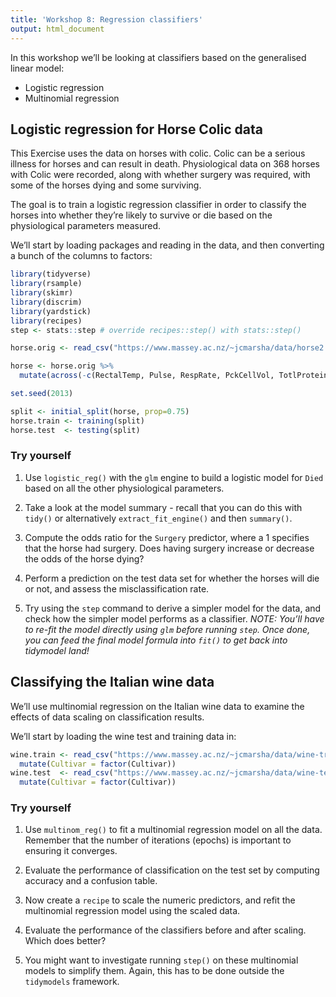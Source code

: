 ```yaml
---
title: 'Workshop 8: Regression classifiers'
output: html_document
---
```


In this workshop we'll be looking at classifiers based on the generalised linear model:

- Logistic regression
- Multinomial regression

## Logistic regression for Horse Colic data

This Exercise uses the data on horses with colic. Colic can be a serious
illness for horses and can result in death. Physiological data on 368
horses with Colic were recorded, along with whether surgery was
required, with some of the horses dying and some surviving.

The goal is to train a logistic regression classifier in order to
classify the horses into whether they're likely to survive or die based
on the physiological parameters measured.

We'll start by loading packages and reading in the data, and then converting a bunch of the columns to factors:

```r
library(tidyverse)
library(rsample)
library(skimr)
library(discrim)
library(yardstick)
library(recipes)
step <- stats::step # override recipes::step() with stats::step()

horse.orig <- read_csv("https://www.massey.ac.nz/~jcmarsha/data/horse2.csv")

horse <- horse.orig %>%
  mutate(across(-c(RectalTemp, Pulse, RespRate, PckCellVol, TotlProtein), as_factor))

set.seed(2013)

split <- initial_split(horse, prop=0.75)
horse.train <- training(split)
horse.test  <- testing(split)
```

### Try yourself

1. Use `logistic_reg()` with the `glm` engine to build a logistic model for `Died` based on all the other physiological parameters.

2. Take a look at the model summary - recall that you can do this with `tidy()` or alternatively `extract_fit_engine()` and then `summary()`.

3. Compute the odds ratio for the `Surgery` predictor, where a 1 specifies that the horse had surgery. Does having surgery increase or decrease the odds of the horse dying?

4. Perform a prediction on the test data set for whether the horses will die or not, and assess the misclassification rate.

5. Try using the `step` command to derive a simpler model for the data, and check how the simpler model performs as a classifier. *NOTE: You'll have to re-fit the model directly using `glm` before running `step`. Once done, you can feed the final model formula into `fit()` to get back into tidymodel land!*

## Classifying the Italian wine data

We'll use multinomial regression on the Italian wine data to examine the effects of data scaling on classification results.

We'll start by loading the wine test and training data in:

```r
wine.train <- read_csv("https://www.massey.ac.nz/~jcmarsha/data/wine-train.csv") %>%
  mutate(Cultivar = factor(Cultivar))
wine.test  <- read_csv("https://www.massey.ac.nz/~jcmarsha/data/wine-test.csv") %>%
  mutate(Cultivar = factor(Cultivar))
```

### Try yourself

1. Use `multinom_reg()` to fit a multinomial regression model on all the data. Remember that the number of iterations (epochs) is important to ensuring it converges.

2. Evaluate the performance of classification on the test set by computing accuracy and a confusion table.

3. Now create a `recipe` to scale the numeric predictors, and refit the multinomial regression model using the scaled data.

4. Evaluate the performance of the classifiers before and after scaling. Which does better?

5. You might want to investigate running `step()` on these multinomial models to simplify them. Again, this has to be done outside the `tidymodels` framework.
